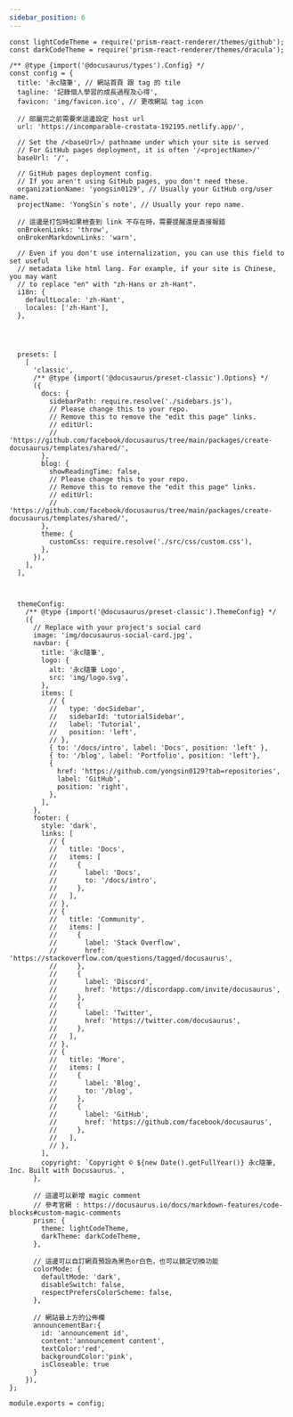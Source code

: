 ```yaml
---
sidebar_position: 6
---
```


```
const lightCodeTheme = require('prism-react-renderer/themes/github');
const darkCodeTheme = require('prism-react-renderer/themes/dracula');

/** @type {import('@docusaurus/types').Config} */
const config = {
  title: '永c隨筆', // 網站首頁 跟 tag 的 tile
  tagline: '記錄個人學習的成長過程及心得',
  favicon: 'img/favicon.ico', // 更改網站 tag icon

  // 部屬完之前需要來這邊設定 host url
  url: 'https://incomparable-crostata-192195.netlify.app/',

  // Set the /<baseUrl>/ pathname under which your site is served
  // For GitHub pages deployment, it is often '/<projectName>/'
  baseUrl: '/',

  // GitHub pages deployment config.
  // If you aren't using GitHub pages, you don't need these.
  organizationName: 'yongsin0129', // Usually your GitHub org/user name.
  projectName: 'YongSin`s note', // Usually your repo name.

  // 這邊是打包時如果檢查到 link 不存在時，需要提醒還是直接報錯
  onBrokenLinks: 'throw', 
  onBrokenMarkdownLinks: 'warn',

  // Even if you don't use internalization, you can use this field to set useful
  // metadata like html lang. For example, if your site is Chinese, you may want
  // to replace "en" with "zh-Hans or zh-Hant".
  i18n: {
    defaultLocale: 'zh-Hant',
    locales: ['zh-Hant'],
  },




  presets: [
    [
      'classic',
      /** @type {import('@docusaurus/preset-classic').Options} */
      ({
        docs: {
          sidebarPath: require.resolve('./sidebars.js'),
          // Please change this to your repo.
          // Remove this to remove the "edit this page" links.
          // editUrl:
          //   'https://github.com/facebook/docusaurus/tree/main/packages/create-docusaurus/templates/shared/',
        },
        blog: {
          showReadingTime: false,
          // Please change this to your repo.
          // Remove this to remove the "edit this page" links.
          // editUrl:
          //   'https://github.com/facebook/docusaurus/tree/main/packages/create-docusaurus/templates/shared/',
        },
        theme: {
          customCss: require.resolve('./src/css/custom.css'),
        },
      }),
    ],
  ],



  themeConfig:
    /** @type {import('@docusaurus/preset-classic').ThemeConfig} */
    ({
      // Replace with your project's social card
      image: 'img/docusaurus-social-card.jpg',
      navbar: {
        title: '永c隨筆',
        logo: {
          alt: '永c隨筆 Logo',
          src: 'img/logo.svg',
        },
        items: [
          // {
          //   type: 'docSidebar',
          //   sidebarId: 'tutorialSidebar',
          //   label: 'Tutorial',
          //   position: 'left',
          // },
          { to: '/docs/intro', label: 'Docs', position: 'left' },
          { to: '/blog', label: 'Portfolio', position: 'left'},
          {
            href: 'https://github.com/yongsin0129?tab=repositories',
            label: 'GitHub',
            position: 'right',
          },
        ],
      },
      footer: {
        style: 'dark',
        links: [
          // {
          //   title: 'Docs',
          //   items: [
          //     {
          //       label: 'Docs',
          //       to: '/docs/intro',
          //     },
          //   ],
          // },
          // {
          //   title: 'Community',
          //   items: [
          //     {
          //       label: 'Stack Overflow',
          //       href: 'https://stackoverflow.com/questions/tagged/docusaurus',
          //     },
          //     {
          //       label: 'Discord',
          //       href: 'https://discordapp.com/invite/docusaurus',
          //     },
          //     {
          //       label: 'Twitter',
          //       href: 'https://twitter.com/docusaurus',
          //     },
          //   ],
          // },
          // {
          //   title: 'More',
          //   items: [
          //     {
          //       label: 'Blog',
          //       to: '/blog',
          //     },
          //     {
          //       label: 'GitHub',
          //       href: 'https://github.com/facebook/docusaurus',
          //     },
          //   ],
          // },
        ],
        copyright: `Copyright © ${new Date().getFullYear()} 永c隨筆, Inc. Built with Docusaurus.`,
      },

      // 這邊可以新增 magic comment 
      // 參考官網 : https://docusaurus.io/docs/markdown-features/code-blocks#custom-magic-comments
      prism: {
        theme: lightCodeTheme,
        darkTheme: darkCodeTheme,
      },

      // 這邊可以自訂網頁預設為黑色or白色，也可以鎖定切換功能
      colorMode: {
        defaultMode: 'dark',
        disableSwitch: false,
        respectPrefersColorScheme: false,
      },

      // 網站最上方的公佈欄
      announcementBar:{
        id: 'announcement id',
        content:'announcement content',
        textColor:'red',
        backgroundColor:'pink',
        isCloseable: true
      }
    }),
};

module.exports = config;
```